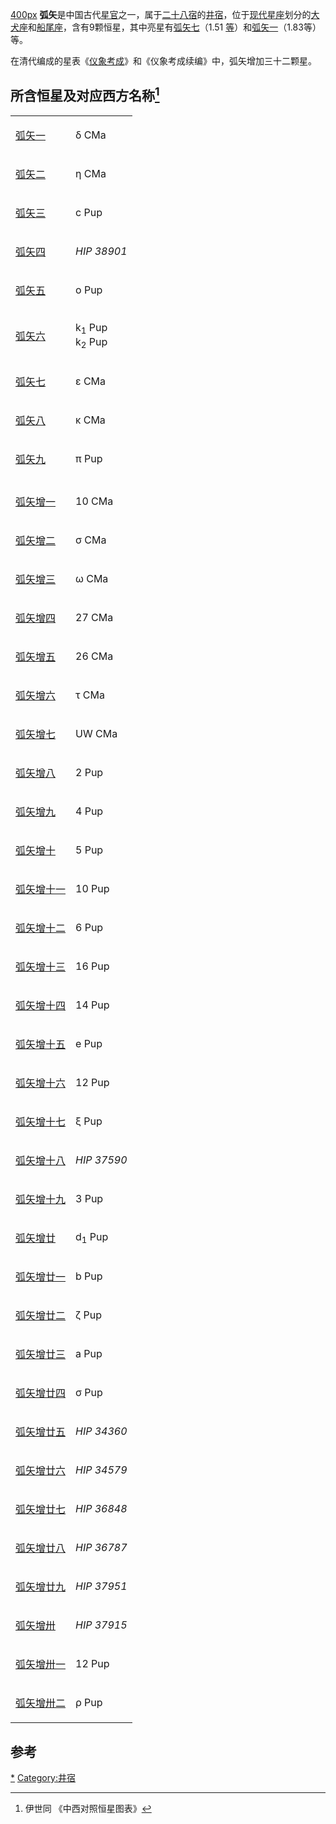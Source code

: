 [[文件:hushi.png|400px]]
'''弧矢'''是中国古代[[星官|星官]]之一，属于[[二十八宿|二十八宿]]的[[井宿|井宿]]，位于[[星座|现代星座]]划分的[[大犬座|大犬座]]和[[船尾座|船尾座]]，含有9颗恒星，其中亮星有[[弧矢七|弧矢七]]（1.51 [[视星等|等]]）和[[弧矢一|弧矢一]]（1.83等）等。

在清代编成的星表《[[仪象考成|仪象考成]]》和《仪象考成续编》中，弧矢增加三十二颗星。

==所含恒星及对应西方名称<ref>伊世同 《中西对照恒星图表》</ref>==
{| class="wikitable" align="center" style="text-align:center; width:60%"
|-
|[[弧矢一|弧矢一]] || δ CMa
|-
|[[弧矢二|弧矢二]] || η CMa
|-
|[[弧矢三|弧矢三]] || c Pup
|-
|[[弧矢四|弧矢四]] ||  ''HIP 38901''
|-
|[[弧矢五|弧矢五]] ||  ο Pup
|-
|[[弧矢六|弧矢六]] || k<sub>1</sub> Pup<br> k<sub>2</sub> Pup
|-
|[[弧矢七|弧矢七]] || ε CMa
|-
|[[弧矢八|弧矢八]] || κ CMa
|-
|[[弧矢九|弧矢九]] || π Pup
|-
|
|-
|[[弧矢增一|弧矢增一]] || 10 CMa
|-
|[[弧矢增二|弧矢增二]] || σ CMa
|-
|[[弧矢增三|弧矢增三]] || ω CMa
|-
|[[弧矢增四|弧矢增四]] || 27 CMa
|-
|[[弧矢增五|弧矢增五]] || 26 CMa
|-
|[[弧矢增六|弧矢增六]] || τ CMa
|-
|[[弧矢增七|弧矢增七]] || UW CMa
|-
|[[弧矢增八|弧矢增八]] || 2 Pup
|-
|[[弧矢增九|弧矢增九]] || 4 Pup
|-
|[[弧矢增十|弧矢增十]] || 5 Pup
|-
|[[弧矢增十一|弧矢增十一]] || 10 Pup
|-
|[[弧矢增十二|弧矢增十二]] || 6 Pup
|-
|[[弧矢增十三|弧矢增十三]] || 16 Pup
|-
|[[弧矢增十四|弧矢增十四]] || 14 Pup
|-
|[[弧矢增十五|弧矢增十五]] || e Pup
|-
|[[弧矢增十六|弧矢增十六]] || 12 Pup
|-
|[[弧矢增十七|弧矢增十七]] || ξ Pup
|-
|[[弧矢增十八|弧矢增十八]] || ''HIP 37590''
|-
|[[弧矢增十九|弧矢增十九]] || 3 Pup
|-
|[[弧矢增廿|弧矢增廿]] ||  d<sub>1</sub> Pup
|-
|[[弧矢增廿一|弧矢增廿一]] || b Pup
|-
|[[弧矢增廿二|弧矢增廿二]] || ζ Pup
|-
|[[弧矢增廿三|弧矢增廿三]] ||  a Pup
|-
|[[弧矢增廿四|弧矢增廿四]] || σ Pup
|-
|[[弧矢增廿五|弧矢增廿五]] ||  ''HIP 34360''
|-
|[[弧矢增廿六|弧矢增廿六]] ||  ''HIP 34579''
|-
|[[弧矢增廿七|弧矢增廿七]] ||  ''HIP 36848''
|-
|[[弧矢增廿八|弧矢增廿八]] ||  ''HIP 36787''
|-
|[[弧矢增廿九|弧矢增廿九]] ||  ''HIP 37951''
|-
|[[弧矢增卅|弧矢增卅]] ||  ''HIP 37915''
|-
|[[弧矢增卅一|弧矢增卅一]] || 12 Pup
|-
|[[弧矢增卅二|弧矢增卅二]] ||  ρ Pup
|}

==参考==
{{reflist}}
{{中国古代星官-南方}}
[[Category:弧矢_(星官)|*]]
[[Category:井宿|Category:井宿]]